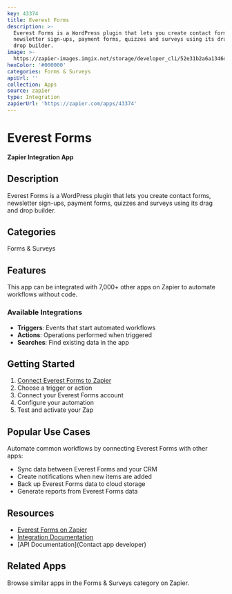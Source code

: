 ```yaml
---
key: 43374
title: Everest Forms
description: >-
  Everest Forms is a WordPress plugin that lets you create contact forms,
  newsletter sign-ups, payment forms, quizzes and surveys using its drag and
  drop builder.
image: >-
  https://zapier-images.imgix.net/storage/developer_cli/52e31b2a6a1346dd924120e30266d87b.png?auto=format%2Ccompress&ixlib=python-3.0.0&q=50
hexColor: '#000000'
categories: Forms & Surveys
apiUrl: ''
collection: Apps
source: zapier
type: Integration
zapierUrl: 'https://zapier.com/apps/43374'
---
```

# Everest Forms

**Zapier Integration App**

## Description

Everest Forms is a WordPress plugin that lets you create contact forms, newsletter sign-ups, payment forms, quizzes and surveys using its drag and drop builder.

## Categories

Forms & Surveys

## Features

This app can be integrated with 7,000+ other apps on Zapier to automate workflows without code.

### Available Integrations

- **Triggers**: Events that start automated workflows
- **Actions**: Operations performed when triggered
- **Searches**: Find existing data in the app

## Getting Started

1. [Connect Everest Forms to Zapier](https://zapier.com/apps/43374)
2. Choose a trigger or action
3. Connect your Everest Forms account
4. Configure your automation
5. Test and activate your Zap

## Popular Use Cases

Automate common workflows by connecting Everest Forms with other apps:

- Sync data between Everest Forms and your CRM
- Create notifications when new items are added
- Back up Everest Forms data to cloud storage
- Generate reports from Everest Forms data

## Resources

- [Everest Forms on Zapier](https://zapier.com/apps/43374)
- [Integration Documentation](https://zapier.com/apps/43374/integrations)
- [API Documentation](Contact app developer)

## Related Apps

Browse similar apps in the Forms & Surveys category on Zapier.
